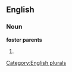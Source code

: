 
==English==

===Noun===
'''foster parents'''

# {{plural of|[[foster parent]]}}

[[Category:English plurals]]